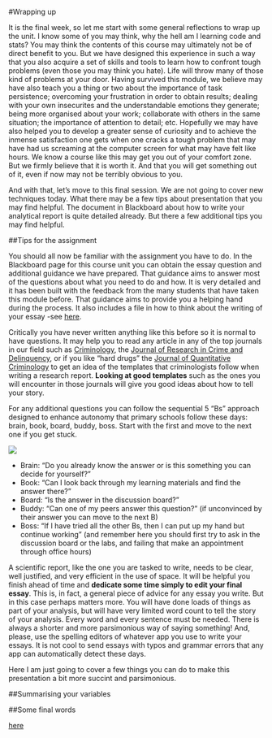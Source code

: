 #Wrapping up


It is the final week, so let me start with some general reflections to wrap up the unit. I know some of you may think, why the hell am I learning code and stats? You may think the contents of this course may ultimately not be of direct benefit to you. But we have designed this experience in such a way that you also acquire a set of skills and tools to learn how to confront tough problems (even those you may think you hate). Life will throw many of those kind of problems at your door. Having survived this module, we believe may have also teach you a thing or two about the importance of task persistence; overcoming your frustration in order to obtain results; dealing with your own insecurites and the understandable emotions they generate; being more organised about your work; collaborate with others in the same situation; the importance of attention to detail; etc. Hopefully we may have also helped you to develop a greater sense of curiosity and to achieve the inmense satisfaction one gets when one cracks a tough problem that may have had us screaming at the computer screen for what may have felt like hours. We know a course like this may get you out of your comfort zone. But we firmly believe that it is worth it. And that you will get something out of it, even if now may not be terribly obvious to you.

And with that, let's move to this final session. We are not going to cover new techniques today. What there may be a few tips about presentation that you may find helpful. The document in Blackboard about how to write your analytical report is quite detailed already. But there a few additional tips you may find helpful. 


##Tips for the assignment


You should all now be familiar with the assignment you have to do. In the Blackboard page for this course unit you can obtain the essay question and additional guidance we have prepared. That guidance aims to answer most of the questions about what you need to do and how. It is very detailed and it has been built with the feedback from the many students that have taken this module before. That guidance aims to provide you a helping hand during the process. It also includes a file in how to think about the writing of your essay -see [here]().

Critically you have never written anything like this before so it is normal to have questions. It may help you to read any article in any of the top journals in our field such as [Criminology](https://onlinelibrary.wiley.com/journal/17459125), the [Journal of Research in Crime and Delinquency](https://journals.sagepub.com/home/jrc), or if you like "hard drugs" the [Journal of Quantitative Criminology](https://link.springer.com/journal/10940) to get an idea of the templates that criminologists follow when writing a research report. **Looking at good templates** such as the ones you will encounter in those journals will give you good ideas about how to tell your story.

For any additional questions you can follow the sequential 5 "Bs" approach designed to enhance autonomy that primary schools follow these days: brain, book, board, buddy, boss. Start with the first and move to the next one if you get stuck.

![](imgs/fiveb.PNG) 

+ Brain: "Do you already know the answer or is this something you can decide for yourself?"
+ Book: "Can I look back through my learning materials and find the answer there?"
+ Board: "Is the answer in the discussion board?"
+ Buddy: "Can one of my peers answer this question?" (if unconvinced by their answer you can move to the next B)
+ Boss: "If I have tried all the other Bs, then I can put up my hand but continue working" (and remember here you should first try to ask in the discussion board or the labs, and failing that make an appointment through office hours)



A scientific report, like the one you are tasked to write, needs to be clear, well justified, and very efficient in the use of space. It will be helpful you finish ahead of time and **dedicate some time simply to edit your final essay**. This is, in fact, a general piece of advice for any essay you write. But in this case perhaps matters more. You will have done loads of things as part of your analysis, but will have very limited word count to tell the story of your analysis. Every word and every sentence must be needed. There is always a shorter and more parsimonious way of saying something! And, please, use the spelling editors of whatever app you use to write your essays. It is not cool to send essays with typos and grammar errors that any app can automatically detect these days.

Here I am just going to cover a few things you can do to make this presentation a bit more succint and parsimonious.

##Summarising your variables

##Some final words



[here](http://milton-the-cat.rocks/home/adventr.html#contents_of_adventr)
